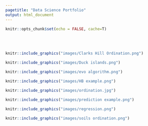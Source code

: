 ```yaml
---
pagetitle: "Data Science Portfolio"
output: html_document
---
```


```r
knitr::opts_chunk$set(echo = FALSE, cache=T)
```


<br>
<br>

<div class="column-right">
```r
knitr::include_graphics("images/Clarks Hill Ordination.png")
```
</div>
<div class="column-left">
```r
knitr::include_graphics("images/Duck islands.png")
```
</div>
<div class="column-right">
```r
knitr::include_graphics("images/evo algorithm.png")
```
</div>
<div class="column-left">
```r
knitr::include_graphics("images/HB example.png")
```
</div>
<div class="column-right">
```r
knitr::include_graphics("images/ordination.jpg")
```
</div>
<div class="column-left">
```r
knitr::include_graphics("images/prediction example.png")
```
</div>
<div class="column-left">
```r
knitr::include_graphics("images/regression.png")
```
</div>

<div>
```r
knitr::include_graphics("images/soils ordination.png")
```
</div>





<!--

<div class="responsive">
  <div class="gallery">
    <a target="_blank" href="img_5terre.jpg">
![hello](images/bayesian.png){width="600"}
    </a>
    <div class="desc">Add a description of the image here</div>
  </div>
</div>



```r
knitr::include_graphics("images/bayesian.png")
```
<div class="column-left">
  ```r
  knitr::include_graphics("images/bayesian.png")
  ```
</div>

<br>
<br>
<br>

-->